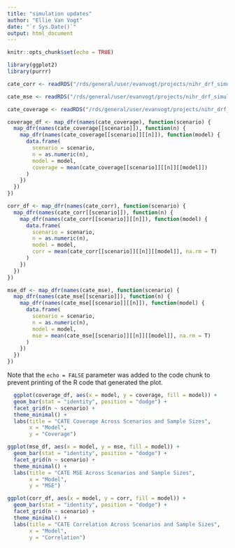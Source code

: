 ```yaml
---
title: "simulation updates"
author: "Ellie Van Vogt"
date: "`r Sys.Date()`"
output: html_document
---
```


```r
knitr::opts_chunk$set(echo = TRUE)
```

```r
library(ggplot2)
library(purrr)
```


```r
cate_corr <- readRDS("/rds/general/user/evanvogt/projects/nihr_drf_simulations/live/results/all/cate_correlations.RDS")

cate_mse <- readRDS("/rds/general/user/evanvogt/projects/nihr_drf_simulations/live/results/all/cate_mses.RDS")

cate_coverage <- readRDS("/rds/general/user/evanvogt/projects/nihr_drf_simulations/live/results/all/cate_coverage.RDS")

```



```r

coverage_df <- map_dfr(names(cate_coverage), function(scenario) {
  map_dfr(names(cate_coverage[[scenario]]), function(n) {
    map_dfr(names(cate_coverage[[scenario]][[n]]), function(model) {
      data.frame(
        scenario = scenario,
        n = as.numeric(n),
        model = model,
        coverage = mean(cate_coverage[[scenario]][[n]][[model]])
      )
    })
  })
})

corr_df <- map_dfr(names(cate_corr), function(scenario) {
  map_dfr(names(cate_corr[[scenario]]), function(n) {
    map_dfr(names(cate_corr[[scenario]][[n]]), function(model) {
      data.frame(
        scenario = scenario,
        n = as.numeric(n),
        model = model,
        corr = mean(cate_corr[[scenario]][[n]][[model]], na.rm = T)
      )
    })
  })
})

mse_df <- map_dfr(names(cate_mse), function(scenario) {
  map_dfr(names(cate_mse[[scenario]]), function(n) {
    map_dfr(names(cate_mse[[scenario]][[n]]), function(model) {
      data.frame(
        scenario = scenario,
        n = as.numeric(n),
        model = model,
        mse = mean(cate_mse[[scenario]][[n]][[model]], na.rm = T)
      )
    })
  })
})

```

Note that the `echo = FALSE` parameter was added to the code chunk to prevent printing of the R code that generated the plot.

```r


  ggplot(coverage_df, aes(x = model, y = coverage, fill = model)) +
  geom_bar(stat = "identity", position = "dodge") +
  facet_grid(n ~ scenario) + 
  theme_minimal() +
  labs(title = "CATE Coverage Across Scenarios and Sample Sizes",
       x = "Model",
       y = "Coverage")

```


```r
ggplot(mse_df, aes(x = model, y = mse, fill = model)) +
  geom_bar(stat = "identity", position = "dodge") +
  facet_grid(n ~ scenario) + 
  theme_minimal() +
  labs(title = "CATE MSE Across Scenarios and Sample Sizes",
       x = "Model",
       y = "MSE")
```

```r
ggplot(corr_df, aes(x = model, y = corr, fill = model)) +
  geom_bar(stat = "identity", position = "dodge") +
  facet_grid(n ~ scenario) + 
  theme_minimal() +
  labs(title = "CATE Correlation Across Scenarios and Sample Sizes",
       x = "Model",
       y = "Correlation")
```



